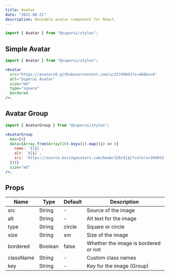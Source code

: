 ```yaml
---
title: Avatar
date: "2022-08-21"
description: Reusable avatar component for React.
---
```


```jsx
import { Avatar } from "@superui/styles";
```

## Simple Avatar

<AvatarDemo />

```jsx
import { Avatar } from "@superui/styles";

<Avatar
  src="https://avatars0.githubusercontent.com/u/22749943?s=460&v=4"
  alt="Superui Avatar"
  size="md"
  type="square"
  bordered
/>;
```

## Avatar Group

<AvatarGroupDemo />

```jsx
import { AvatarGroup } from "@superui/styles";

<AvatarGroup
  max={4}
  data={Array.from(Array(10).keys()).map((i) => ({
    name: `${i}`,
    alt: `${i}`,
    src: `https://source.boringavatars.com/beam/120/${i}?colors=264653,2a9d8f,e9c46a,f4a261,e76f51`,
  }))}
  size="md"
/>;
```

## Props

| Name      | Type    | Default | Description                          |
| --------- | ------- | ------- | ------------------------------------ |
| src       | String  | -       | Source of the image                  |
| alt       | String  | -       | Alt text for the image               |
| type      | String  | circle  | Square or circle                     |
| size      | String  | sm      | Size of the image                    |
| bordered  | Boolean | false   | Whether the image is bordered or not |
| className | String  | -       | Custom class names                   |
| key       | String  | -       | Key for the image (Group)            |
